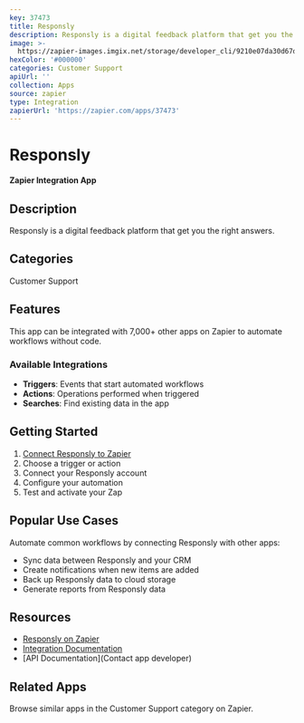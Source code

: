 ```yaml
---
key: 37473
title: Responsly
description: Responsly is a digital feedback platform that get you the right answers.
image: >-
  https://zapier-images.imgix.net/storage/developer_cli/9210e07da30d67d53b73a892bcc5e2cf.png?auto=format%2Ccompress&ixlib=python-3.0.0&q=50
hexColor: '#000000'
categories: Customer Support
apiUrl: ''
collection: Apps
source: zapier
type: Integration
zapierUrl: 'https://zapier.com/apps/37473'
---
```

# Responsly

**Zapier Integration App**

## Description

Responsly is a digital feedback platform that get you the right answers.

## Categories

Customer Support

## Features

This app can be integrated with 7,000+ other apps on Zapier to automate workflows without code.

### Available Integrations

- **Triggers**: Events that start automated workflows
- **Actions**: Operations performed when triggered
- **Searches**: Find existing data in the app

## Getting Started

1. [Connect Responsly to Zapier](https://zapier.com/apps/37473)
2. Choose a trigger or action
3. Connect your Responsly account
4. Configure your automation
5. Test and activate your Zap

## Popular Use Cases

Automate common workflows by connecting Responsly with other apps:

- Sync data between Responsly and your CRM
- Create notifications when new items are added
- Back up Responsly data to cloud storage
- Generate reports from Responsly data

## Resources

- [Responsly on Zapier](https://zapier.com/apps/37473)
- [Integration Documentation](https://zapier.com/apps/37473/integrations)
- [API Documentation](Contact app developer)

## Related Apps

Browse similar apps in the Customer Support category on Zapier.
